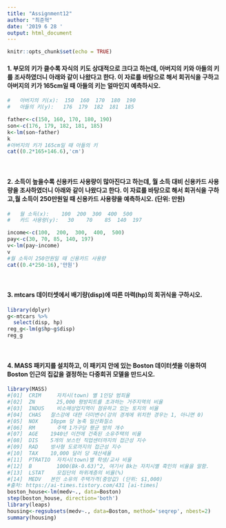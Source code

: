 ```yaml
---
title: "Assignment12"
author: "최준혁"
date: '2019 6 28 '
output: html_document
---
```


```r
knitr::opts_chunk$set(echo = TRUE)
```

#### 1. 부모의 키가 클수록 자식의 키도 상대적으로 크다고 하는데, 아버지의 키와 아들의 키를 조사하였더니 아래와 같이 나왔다고 한다. 이 자료를 바탕으로 해서 회귀식을 구하고 아버지의 키가 165cm일 때 아들의 키는 얼마인지 예측하시오.	

```r
#   아버지의 키(x):	150  160  170  180  190	
#   아들의 키(y):	176  179  182  181  185

father<-c(150, 160, 170, 180, 190)
son<-c(176, 179, 182, 181, 185)
k<-lm(son~father)
k
#아버지의 키가 165cm일 때 아들의 키
cat((0.2*165+146.6),'cm')
```
<br>

#### 2. 소득이 높을수록 신용카드 사용량이 많아진다고 하는데, 월 소득 대비 신용카드 사용량을 조사하였더니 아래와 같이 나왔다고 한다. 이 자료를 바탕으로 해서 회귀식을 구하고,월 소득이 250만원일 때 신용카드 사용량을 예측하시오. (단위: 만원)
```r
#   월 소득(x):	100  200  300  400  500
#   카드 사용량(y):	 30    70    85  140  197

income<-c(100,  200,  300,  400,  500)
pay<-c(30, 70, 85, 140, 197)
v<-lm(pay~income)
v
#월 소득이 250만원일 때 신용카드 사용량
cat((0.4*250-16),'만원')
```
<br>

#### 3. mtcars 데이터셋에서 배기량(disp)에 따른 마력(hp)의 회귀식을 구하시오.
```r
library(dplyr)
g<-mtcars %>%
  select(disp, hp)
reg_g<-lm(g$hp~g$disp)
reg_g
```
<br>

#### 4. MASS 패키지를 설치하고, 이 패키지 안에 있는 Boston 데이터셋을 이용하여 Boston 인근의 집값을 결정하는 다중회귀 모델을 만드시오.
```r
library(MASS)
#[01]  CRIM 	자치시(town) 별 1인당 범죄율
#[02]  ZN	    25,000 평방피트를 초과하는 거주지역의 비율
#[03]  INDUS	비소매상업지역이 점유하고 있는 토지의 비율 
#[04]  CHAS	  찰스강에 대한 더미변수(강의 경계에 위치한 경우는 1, 아니면 0) 
#[05]  NOX	  10ppm 당 농축 일산화질소 
#[06]  RM	    주택 1가구당 평균 방의 개수
#[07]  AGE	  1940년 이전에 건축된 소유주택의 비율
#[08]  DIS	  5개의 보스턴 직업센터까지의 접근성 지수
#[09]  RAD	  방사형 도로까지의 접근성 지수
#[10]  TAX	  10,000 달러 당 재산세율 
#[11]  PTRATIO	자치시(town)별 학생/교사 비율 
#[12]  B	    1000(Bk-0.63)^2, 여기서 Bk는 자치시별 흑인의 비율을 말함.
#[13]  LSTAT	모집단의 하위계층의 비율(%)
#[14]  MEDV	  본인 소유의 주택가격(중앙값) (단위: $1,000)
#출처: https://ai-times.tistory.com/431 [ai-times]
boston_house<-lm(medv~., data=Boston)
step(boston_house, direction='both')
library(leaps)
housing<-regsubsets(medv~., data=Boston, method='seqrep', nbest=2)
summary(housing)
```
